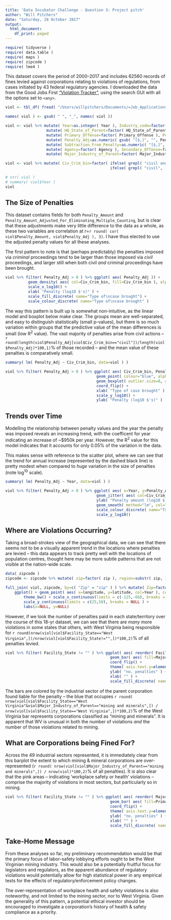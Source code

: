 ```yaml
---
title: 'Data Incubator Challenge - Question 3: Project pitch'
author: "Will Pitchers"
date: "Saturday, 28 October 2017"
output:
  html_document:
    df_print: paged
---
```


```r
require( tidyverse )
require( data.table )
require( maps )
require( zipcode )
require( lme4 )
```

This dataset covers the period of 2000--2017 and includes 62560 records of fines levied against corporations relating to violations of regulations, from cases initiated by 43 federal regulatory agencies. I downloaded the data from the Good Jobs First ["Violation Tracker"](https://www.goodjobsfirst.org/violation-tracker), using the search GUI with all the options set to `<any>`.


```r
viol <- tbl_df( fread( "/Users/willpitchers/Documents/=Job_Applications_etc/Data_Incubator_2017/violation_tracker_export.csv" ))

names( viol ) <- gsub( " ", "_", names( viol ))

viol <- viol %>% mutate( Year=as.integer( Year ), Industry_code=factor( Industry_in_Record ), Civ_Crim=factor( `Civil/Criminal` ) ) %>%
                  mutate( HQ_State_of_Parent=factor( HQ_State_of_Parent ), HQ_Country_of_Parent=factor( HQ_Country_of_Parent ) ) %>%
                  mutate( Primary_Offense=factor( Primary_Offense ), Penalty_Amount=as.numeric( gsub( "[$,]", "", Penalty_Amount ) ) ) %>% 
                  mutate( Penalty_Adj=as.numeric( gsub( "[$,]", "", Penalty_Amount_Adjusted_For_Eliminating_Multiple_Counting )) ) %>% 
                  mutate( Subtraction_From_Penalty=as.numeric( "[$,]", "", Subtraction_From_Penalty ) ) %>% 
                  mutate( Agency=factor( Agency ), Secondary_Offense=factor( Secondary_Offense ), Ownership_Structure=factor( Ownership_Structure ) ) %>% 
                  mutate( Major_Industry_of_Parent=factor( Major_Industry_of_Parent ), Zip=factor( Zip ), Facility_State=factor( Facility_State ) )

viol <- viol %>% mutate( Civ_Crim_bin=factor( ifelse( grepl( "civil and criminal", `Civil/Criminal` )=="TRUE", "both", 
                                              ifelse( grepl( "civil", `Civil/Criminal` )=="TRUE", "civil", "criminal" ))))

# str( viol )
# summary( viol$Year )
viol
```

## The Size of Penalties

This dataset contains fields for both `Penalty_Amount` and `Penalty_Amount_Adjusted_For_Eliminating_Multiple_Counting`, but is clear that these adjustments make very little difference to the data as a whole, as these two variables are correlation at r=`r round( cor( viol$Penalty_Amount, viol$Penalty_Adj ), 3)`. I have thus elected to use the adjusted penalty values for all these analyses.

The first pattern to note is that (perhaps predictably) the penalties imposed via *criminal* proceedings tend to be larger than those imposed via *civil* proceedings, and larger still when both civil *and* criminal proceedings have been brought.

```r
viol %>% filter( Penalty_Adj > 0 ) %>% ggplot( aes( Penalty_Adj )) + 
          geom_density( aes( col=Civ_Crim_bin, fill=Civ_Crim_bin ), alpha=.5 ) + 
          scale_x_log10() + 
          xlab( "Penalty (log10 $'s)" ) + 
          scale_fill_discrete( name="Type of\ncase brought") + 
          scale_colour_discrete( name="Type of\ncase brought" )
```

The way this pattern is built up is somewhat non-intuitive, as the linear model and boxplot below make clear. The groups mean are well-separated, and easy to distinguish statistically (small p-values), but there is so much variation within groups that the predictive value of the mean differences is small (low R^2^ value). The vast majority of penalties arise from civil actions -- `r round(length(viol$Penalty_Adj[viol$Civ_Crim_bin=="civil"])/length(viol$Penalty_Adj)*100,1)`% of those recorded -- and the mean value of these penalties is comparatively small.

```r
summary( lm( Penalty_Adj ~ Civ_Crim_bin, data=viol ) )

viol %>% filter( Penalty_Adj > 0 ) %>% ggplot( aes( Civ_Crim_bin, Penalty_Adj )) + 
                                        geom_point( colour="blue", alpha=0.3, position="jitter" ) + 
                                        geom_boxplot( outlier.size=0, alpha=0 ) + 
                                        coord_flip() + 
                                        xlab( "Type of case brought" ) +
                                        scale_y_log10() +
                                        ylab( "Penalty (log10 $'s)" )
```

## Trends over Time

Modelling the relationship between penalty values and the year the penalty was imposed reveals an increasing trend, with the coefficent for year indicating an increase of ~$950k per year. However, the R^2^ value for this model indicates that it accounts for only 0.05% of the variation in the data. 

This makes sense with reference to the scatter plot, where we can see that the trend for annual increase (represented by the dashed black line) is pretty modest when compared to *huge* variation in the size of penalties (note log^10^ scale).

```r
summary( lm( Penalty_Adj ~ Year, data=viol ) )

viol %>% filter( Penalty_Adj > 0 ) %>% ggplot( aes( x=Year, y=Penalty_Adj ) ) + 
                                        geom_jitter( aes( col=Civ_Crim_bin ), alpha=0.5, width=.2, height=0 ) +
                                        ylab( "Penalty amount (log10 $'s)" ) +
                                        geom_smooth( method="lm", col="black", lty=2 ) + 
                                        scale_colour_discrete( name="Type of\ncase brought" ) +
                                        scale_y_log10()
```

## Where are Violations Occurring?

Taking a broad-strokes view of the geographical data, we can see that there seems not to be a visually apparent trend in the locations where penalties are levied -- this data appears to track pretty well with the locations of population centres, thought here may be more subtle patterns that are not visible at the nation-wide scale.

```r
data( zipcode )
zipcode <- zipcode %>% mutate( zip=factor( zip ), region=substr( zip, 1, 1) )

full_join( viol, zipcode, by=c( "Zip" = "zip" ) ) %>% mutate( Zip=factor( Zip ) ) %>% filter( Civ_Crim_bin=="civil" ) %>% 
    ggplot() + geom_point( aes( x=longitude, y=latitude, col=Year ), cex=.5 ) + 
        theme_bw() + scale_x_continuous(limits = c(-125,-66), breaks = NULL ) + 
        scale_y_continuous(limits = c(25,50), breaks = NULL ) + 
        labs(x=NULL, y=NULL)

```

However, if we look the number of penalties paid in each state/territory over the course of this 18-yr dataset, we can see that there are *many* more violations in some states that others, with West Virginia being responsible for `r round(nrow(viol[viol$Facility_State=="West Virginia",])/nrow(viol[viol$Facility_State!="",])*100,2)`% of all penalties levied. 

```r
viol %>% filter( Facility_State != "" ) %>% ggplot( aes( reorder( Facility_State, Facility_State, function(x)-length(x) ) )) + 
                                              geom_bar( aes( fill=Major_Industry_of_Parent )) + 
                                              coord_flip() +
                                              theme( axis.text.y=element_text( hjust=0, size=9 ) ) +
                                              ylab( "no. penalties" ) + 
                                              xlab( "" ) + 
                                              scale_fill_discrete( name="Industrial Sector" )
```

The bars are colored by the industrial sector of the parent corporation found liable for the penalty -- the blue that occupies `r round( nrow(viol[viol$Facility_State=="West Virginia"&viol$Major_Industry_of_Parent=="mining and minerals",]) / nrow(viol[viol$Facility_State=="West Virginia",])*100,2)`% of the West Virginia bar represents corporations classified as "mining and minerals". It is apparent that WV is unusual in both the number of violations *and* the number of those violations related to mining.

## What are Corporations being Fined For?

Across the 49 industrial sectors represented, it is immediately clear from this barplot the extent to which mining & mineral corporations are over-represented (`r round( nrow(viol[viol$Major_Industry_of_Parent=="mining and minerals",]) / nrow(viol)*100,2)`% of all penalties). It is also clear that the pink areas -- indicating 'workplace safety or health' violations -- comprise the majority of violations in most sectors, but particularly so in mining.

```r
viol %>% filter( Facility_State != "" ) %>% ggplot( aes( reorder( Major_Industry_of_Parent, Major_Industry_of_Parent, function(x)-length(x) ) )) + 
                                              geom_bar( aes( fill=Primary_Offense )) + 
                                              coord_flip() +
                                              theme( axis.text.y=element_text( hjust=0, size=9 ) ) +
                                              ylab( "no. penalties" ) + 
                                              xlab( "" ) + 
                                              scale_fill_discrete( name="Violation Categories" )
```

## Take-Home Message

From these analyses so far, my preliminary recommendation would be that the primary focus of labor-safety lobbying efforts ought to be the West Virginian mining industry. This would also be a potentially fruitful focus for legislators and regulators, as the apparent abundance of regulatory violations would potentially allow for high statistical power in any empirical tests for the effects of regulatory/enforcement policy changes.

The over-representation of workplace health and safety violations is also noteworthy, and not limited to the mining sector, nor to West Virginia. Given the generality of this pattern, a potential ethical investor should be encouraged to investigate a corporation's history of health & safety compliance as a priority.
